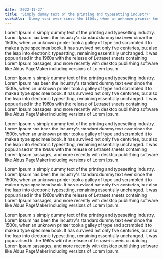 ```yaml
---
date: '2022-11-27'
title: 'Simply dummy text of the printing and typesetting industry'
subtitle: 'Dummy text ever since the 1500s, when an unknown printer took a galley of type and scrambled it to make a type specimen book. It has survived not only five centuries, but also the leap into electronic typesetting, remaining essentially unchanged.'
---
```


Lorem Ipsum is simply dummy text of the printing and typesetting industry.
Lorem Ipsum has been the industry's standard dummy text ever since the 1500s,
when an unknown printer took a galley of type and scrambled it to make a type
specimen book. It has survived not only five centuries,
but also the leap into electronic typesetting, remaining essentially unchanged.
It was popularised in the 1960s with the release of Letraset sheets containing
Lorem Ipsum passages, and more recently with desktop publishing software like Aldus
PageMaker including versions of Lorem Ipsum.

Lorem Ipsum is simply dummy text of the printing and typesetting industry.
Lorem Ipsum has been the industry's standard dummy text ever since the 1500s,
when an unknown printer took a galley of type and scrambled it to make a type
specimen book. It has survived not only five centuries,
but also the leap into electronic typesetting, remaining essentially unchanged.
It was popularised in the 1960s with the release of Letraset sheets containing
Lorem Ipsum passages, and more recently with desktop publishing software like Aldus
PageMaker including versions of Lorem Ipsum.

Lorem Ipsum is simply dummy text of the printing and typesetting industry.
Lorem Ipsum has been the industry's standard dummy text ever since the 1500s,
when an unknown printer took a galley of type and scrambled it to make a type
specimen book. It has survived not only five centuries,
but also the leap into electronic typesetting, remaining essentially unchanged.
It was popularised in the 1960s with the release of Letraset sheets containing
Lorem Ipsum passages, and more recently with desktop publishing software like Aldus
PageMaker including versions of Lorem Ipsum.

Lorem Ipsum is simply dummy text of the printing and typesetting industry.
Lorem Ipsum has been the industry's standard dummy text ever since the 1500s,
when an unknown printer took a galley of type and scrambled it to make a type
specimen book. It has survived not only five centuries,
but also the leap into electronic typesetting, remaining essentially unchanged.
It was popularised in the 1960s with the release of Letraset sheets containing
Lorem Ipsum passages, and more recently with desktop publishing software like Aldus
PageMaker including versions of Lorem Ipsum.

Lorem Ipsum is simply dummy text of the printing and typesetting industry.
Lorem Ipsum has been the industry's standard dummy text ever since the 1500s,
when an unknown printer took a galley of type and scrambled it to make a type
specimen book. It has survived not only five centuries,
but also the leap into electronic typesetting, remaining essentially unchanged.
It was popularised in the 1960s with the release of Letraset sheets containing
Lorem Ipsum passages, and more recently with desktop publishing software like Aldus
PageMaker including versions of Lorem Ipsum.
